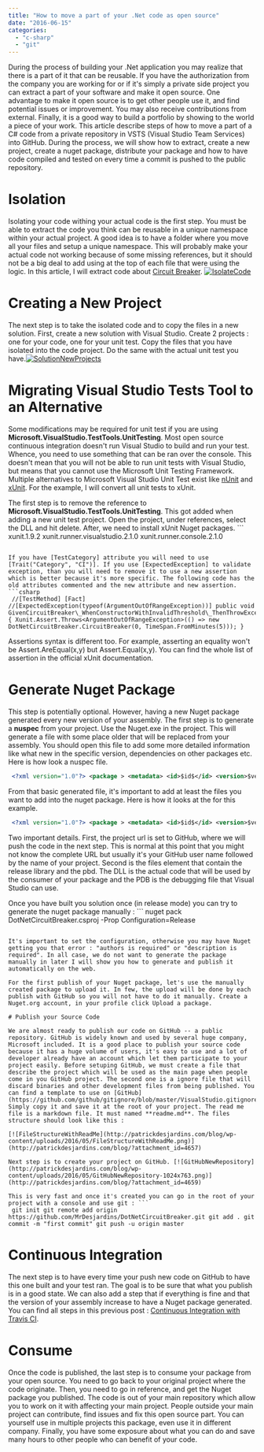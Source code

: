 ```yaml
---
title: "How to move a part of your .Net code as open source"
date: "2016-06-15"
categories: 
  - "c-sharp"
  - "git"
---
```


During the process of building your .Net application you may realize that there is a part of it that can be reusable. If you have the authorization from the company you are working for or if it's simply a private side project you can extract a part of your software and make it open source. One advantage to make it open source is to get other people use it, and find potential issues or improvement. You may also receive contributions from external. Finally, it is a good way to build a portfolio by showing to the world a piece of your work. This article describe steps of how to move a part of a C# code from a private repository in VSTS (Visual Studio Team Services) into GitHub. During the process, we will show how to extract, create a new project, create a nuget package, distribute your package and how to have code compiled and tested on every time a commit is pushed to the public repository.

# Isolation

Isolating your code withing your actual code is the first step. You must be able to extract the code you think can be reusable in a unique namespace within your actual project. A good idea is to have a folder where you move all your files and setup a unique namespace. This will probably make your actual code not working because of some missing references, but it should not be a big deal to add using at the top of each file that were using the logic. In this article, I will extract code about [Circuit Breaker](http://patrickdesjardins.com/blog/how-to-create-a-simple-circuit-breaker-in-c). [![IsolateCode](http://patrickdesjardins.com/blog/wp-content/uploads/2016/05/IsolateCode.png)](http://patrickdesjardins.com/blog/?attachment_id=4649)

# Creating a New Project

The next step is to take the isolated code and to copy the files in a new solution. First, create a new solution with Visual Studio. Create 2 projects : one for your code, one for your unit test. Copy the files that you have isolated into the code project. Do the same with the actual unit test you have.[![SolutionNewProjects](http://patrickdesjardins.com/blog/wp-content/uploads/2016/05/SolutionNewProjects.png)](http://patrickdesjardins.com/blog/?attachment_id=4651)

# Migrating Visual Studio Tests Tool to an Alternative

Some modifications may be required for unit test if you are using **Microsoft.VisualStudio.TestTools.UnitTesting**. Most open source continuous integration doesn't run Visual Studio to build and run your test. Whence, you need to use something that can be ran over the console. This doesn't mean that you will not be able to run unit tests with Visual Studio, but means that you cannot use the Microsoft Unit Testing Framework. Multiple alternatives to Microsoft Visual Studio Unit Test exist like [nUnit](http://www.nunit.org/) and [xUnit](https://xunit.github.io/). For the example, I will convert all unit tests to xUnit.

The first step is to remove the reference to **Microsoft.VisualStudio.TestTools.UnitTesting**. This got added when adding a new unit test project. Open the project, under references, select the DLL and hit delete. After, we need to install xUnit Nuget packages. ``` 
 xunit.1.9.2 xunit.runner.visualstudio.2.1.0 xunit.runner.console.2.1.0 
```  One is the main xUnit library, the other one allow to run the test from Visual Studio and from a console. Visual Studio Nuget package allows to debug which is very interesting. The console is required to be able to run, later, the test automatically when you push your code into the public repository. The third step is to clean up the test files. Remove all using that reference to the Visual Studio Testing framework (using Microsoft.VisualStudio.TestTools.UnitTesting). The next clean up is to remove the attribute **[TestClass]**. xUnit doesn't need to have an attribute on top of the class. Finally, you need to change **[TestMethod]** attribute to **[Fact]**. You will need to add xUnit using (using Xunit) at the top of the file.

If you have [TestCategory] attribute you will need to use [Trait("Category", "CI")]. If you use [ExpectedException] to validate exception, than you will need to remove it to use a new assertion which is better because it's more specific. The following code has the old attributes commented and the new attribute and new assertion. 
```csharp
 //[TestMethod] [Fact] //[ExpectedException(typeof(ArgumentOutOfRangeException))] public void GivenCircuitBreaker\_WhenConstructorWithInvalidThreshold\_ThenThrowException() { Xunit.Assert.Throws<ArgumentOutOfRangeException>(() => new DotNetCircuitBreaker.CircuitBreaker(0, TimeSpan.FromMinutes(5))); } 
```

Assertions syntax is different too. For example, asserting an equality won't be Assert.AreEqual(x,y) but Assert.Equal(x,y). You can find the whole list of assertion in the official xUnit documentation.

# Generate Nuget Package

This step is potentially optional. However, having a new Nuget package generated every new version of your assembly. The first step is to generate a **nuspec** from your project. Use the Nuget.exe in the project. This will generate a file with some place older that will be replaced from your assembly. You should open this file to add some more detailed information like what new in the specific version, dependencies on other packages etc. Here is how look a nuspec file. 
```xml
 <?xml version="1.0"?> <package > <metadata> <id>$id$</id> <version>$version$</version> <title>$title$</title> <authors>$author$</authors> <owners>$author$</owners> <licenseUrl>http://LICENSE\_URL\_HERE\_OR\_DELETE\_THIS\_LINE</licenseUrl> <projectUrl>http://PROJECT\_URL\_HERE\_OR\_DELETE\_THIS\_LINE</projectUrl> <iconUrl>http://ICON\_URL\_HERE\_OR\_DELETE\_THIS\_LINE</iconUrl> <requireLicenseAcceptance>false</requireLicenseAcceptance> <description>$description$</description> <releaseNotes>Summary of changes made in this release of the package.</releaseNotes> <copyright>Copyright 2016</copyright> <tags>Tag1 Tag2</tags> </metadata> </package> 
```


From that basic generated file, it's important to add at least the files you want to add into the nuget package. Here is how it looks at the for this example.


```xml
 <?xml version="1.0"?> <package > <metadata> <id>$id$</id> <version>$version$</version> <title>$title$</title> <authors>$author$</authors> <owners>$author$</owners> <projectUrl>https://github.com/MrDesjardins/DotNetCircuitBreaker</projectUrl> <requireLicenseAcceptance>false</requireLicenseAcceptance> <description>$description$</description> <releaseNotes>Initial release</releaseNotes> <copyright>Copyright 2016</copyright> <tags>circuit breaker</tags> </metadata> <files> <file src="bin\\Release\\DotNetCircuitBreaker.dll" target="lib" /> <file src="bin\\Release\\DotNetCircuitBreaker.pdb" target="lib" /> </files> </package> 
```
 Two important details. First, the project url is set to GitHub, where we will push the code in the next step. This is normal at this point that you might not know the complete URL but usually it's your GitHub user name followed by the name of your project. Second is the files element that contain the release library and the pbd. The DLL is the actual code that will be used by the consumer of your package and the PDB is the debugging file that Visual Studio can use.

Once you have built you solution once (in release mode) you can try to generate the nuget package manually : ``` 
 nuget pack DotNetCircuitBreaker.csproj -Prop Configuration=Release 
``` 

It's important to set the configuration, otherwise you may have Nuget getting you that error : "authors is required" or "description is required". In all case, we do not want to generate the package manually in later I will show you how to generate and publish it automatically on the web.

For the first publish of your Nuget package, let's use the manually created package to upload it. In few, the upload will be done by each publish with GitHub so you will not have to do it manually. Create a Nuget.org account, in your profile click Upload a package.

# Publish your Source Code

We are almost ready to publish our code on GitHub -- a public repository. GitHub is widely known and used by several huge company, Microsoft included. It is a good place to publish your source code because it has a huge volume of users, it's easy to use and a lot of developer already have an account which let them participate to your project easily. Before setuping GitHub, we must create a file that describe the project which will be used as the main page when people come in you GitHub project. The second one is a ignore file that will discard binaries and other development files from being published. You can find a template to use on [GitHub](https://github.com/github/gitignore/blob/master/VisualStudio.gitignore). Simply copy it and save it at the root of your project. The read me file is a markdown file. It must named **readme.md**. The files structure should look like this :

[![FileStructureWithReadMe](http://patrickdesjardins.com/blog/wp-content/uploads/2016/05/FileStructureWithReadMe.png)](http://patrickdesjardins.com/blog/?attachment_id=4657)

Next step is to create your project on GitHub. [![GitHubNewRepository](http://patrickdesjardins.com/blog/wp-content/uploads/2016/05/GitHubNewRepository-1024x763.png)](http://patrickdesjardins.com/blog/?attachment_id=4659)

This is very fast and once it's created you can go in the root of your project with a console and use git : ``` 
 git init git remote add origin https://github.com/MrDesjardins/DotNetCircuitBreaker.git git add . git commit -m "first commit" git push -u origin master 
``` 

# Continuous Integration

The next step is to have every time your push new code on GitHub to have this one built and your test ran. The goal is to be sure that what you publish is in a good state. We can also add a step that if everything is fine and that the version of your assembly increase to have a Nuget package generated. You can find all steps in this previous post : [Continuous Integration with Travis CI](http://patrickdesjardins.com/blog/continuous-integration-ci-with-c-net-and-travis-ci).

# Consume

Once the code is published, the last step is to consume your package from your open source. You need to go back to your original project where the code originate. Then, you need to go in reference, and get the Nuget package you published. The code is out of your main repository which allow you to work on it with affecting your main project. People outside your main project can contribute, find issues and fix this open source part. You can yourself use in multiple projects this package, even use it in different company. Finally, you have some exposure about what you can do and save many hours to other people who can benefit of your code.
